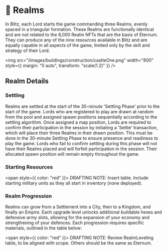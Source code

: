 
# 🏰 Realms

In Blitz, each Lord starts the game commanding three Realms, evenly spaced in a triangular formation. These Realms are
functionally identical and are not related to the 8,000 Realm NFTs that are the basis of Eternum. They can produce any
of the nine resources available in Blitz and are equally capable in all aspects of the game, limited only by the skill
and strategy of their Lord.

<img
  src="/images/buildings/construction/castleOne.png"
  width="800"
  style={{ margin: "0 auto", transform: "scale(1.2)" }}
/>

## Realm Details

### Settling

Realms are settled at the start of the 30-minute 'Settling Phase' prior to the start of the game. Lords who are
registered to play are drawn at random from the pool and assigned spawn positions sequentially according to the settling
algorithm. Once assigned a map position, Lords are required to confirm their participation in the session by initiating
a 'Settle' transaction, which will place their three Realms in their drawn position. This must be done in the 30-minute
Settling Phase to ensure presence and readiness to play the game. Lords who fail to confirm settling during this phase
will not have their Realms placed and will forfeit participation in the session. Their allocated spawn position will
remain empty throughout the game.

### Starting Resources

<span style={{ color: "red" }}>
  DRAFTING NOTE: Insert table. Include starting military units as they all start in inventory (none deployed).
</span>

### Realm Progression

Realms can grow from a Settlement into a City, then to a Kingdom, and finally an Empire. Each upgrade level unlocks
additional buildable hexes and defensive army slots, allowing for the expansion of your economy and strengthening of
your defences. Each progression requires specific materials, outlined in the table below:

<span style={{ color: "red" }}>
  DRAFTING NOTE: Review RealmLeveling table, to be aligned with scope. Others should be the same as Eternum.
</span>

<RealmLeveling />
<BuildableHexes />
<RealmDefenseSlotsTable />
